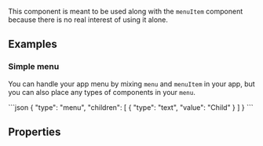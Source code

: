 
This component is meant to be used along with the `menuItem` component because there is no real interest of using it alone.

## Examples

### Simple menu
You can handle your app menu by mixing `menu` and `menuItem` in your app, but you can also place any types of components in your `menu`.

<CodeBlock>
```json
{
    "type": "menu",
    "children": [
        {
            "type": "text",
            "value": "Child"
        }
    ]
}
```
</CodeBlock>

## Properties
<PropertyTable schema={schema}/>
